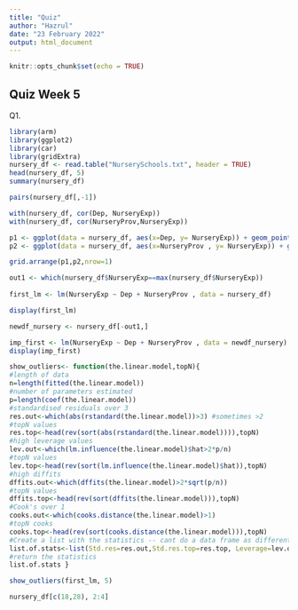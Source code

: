 ```yaml
---
title: "Quiz"
author: "Hazrul"
date: "23 February 2022"
output: html_document
---
```


```r
knitr::opts_chunk$set(echo = TRUE)
```

## Quiz Week 5

Q1.

```r
library(arm)
library(ggplot2)
library(car)
library(gridExtra)
nursery_df <- read.table("NurserySchools.txt", header = TRUE)
head(nursery_df, 5)
summary(nursery_df)
```



```r
pairs(nursery_df[,-1])

```



```r
with(nursery_df, cor(Dep, NurseryExp))
with(nursery_df, cor(NurseryProv,NurseryExp))
```


```r

p1 <- ggplot(data = nursery_df, aes(x=Dep, y= NurseryExp)) + geom_point() + geom_smooth(method = "lm")
p2 <- ggplot(data = nursery_df, aes(x=NurseryProv , y= NurseryExp)) + geom_point() + geom_smooth(method = "lm")

grid.arrange(p1,p2,nrow=1)
```

```r
out1 <- which(nursery_df$NurseryExp==max(nursery_df$NurseryExp))
 
first_lm <- lm(NurseryExp ~ Dep + NurseryProv , data = nursery_df)

display(first_lm)

```


```r
newdf_nursery <- nursery_df[-out1,]

imp_first <- lm(NurseryExp ~ Dep + NurseryProv , data = newdf_nursery)
display(imp_first)

```


```r
show_outliers<- function(the.linear.model,topN){
#length of data
n=length(fitted(the.linear.model))
#number of parameters estimated
p=length(coef(the.linear.model))
#standardised residuals over 3
res.out<-which(abs(rstandard(the.linear.model))>3) #sometimes >2
#topN values
res.top<-head(rev(sort(abs(rstandard(the.linear.model)))),topN)
#high leverage values
lev.out<-which(lm.influence(the.linear.model)$hat>2*p/n)
#topN values
lev.top<-head(rev(sort(lm.influence(the.linear.model)$hat)),topN)
#high diffits
dffits.out<-which(dffits(the.linear.model)>2*sqrt(p/n))
#topN values
dffits.top<-head(rev(sort(dffits(the.linear.model))),topN)
#Cook's over 1
cooks.out<-which(cooks.distance(the.linear.model)>1)
#topN cooks
cooks.top<-head(rev(sort(cooks.distance(the.linear.model))),topN)
#Create a list with the statistics -- cant do a data frame as different lengths 
list.of.stats<-list(Std.res=res.out,Std.res.top=res.top, Leverage=lev.out, Leverage.top=lev.top, DFFITS=dffits.out, DFFITS.top=dffits.top, Cooks=cooks.out,Cooks.top=cooks.top)
#return the statistics
list.of.stats }

show_outliers(first_lm, 5)


```



```r
nursery_df[c(18,28), 2:4]
```


```r

```


```r

```


```r

```














































